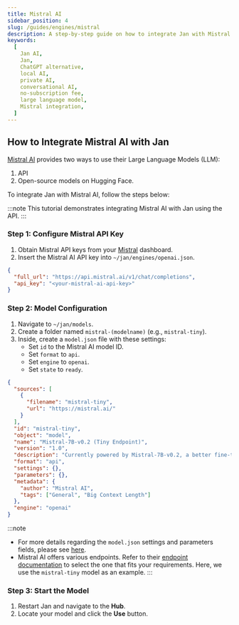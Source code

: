 ```yaml
---
title: Mistral AI
sidebar_position: 4
slug: /guides/engines/mistral
description: A step-by-step guide on how to integrate Jan with Mistral AI.
keywords:
  [
    Jan AI,
    Jan,
    ChatGPT alternative,
    local AI,
    private AI,
    conversational AI,
    no-subscription fee,
    large language model,
    Mistral integration,
  ]
---
```


<head>
    <title>Mistral AI</title>
    <meta name="description" content="A step-by-step guide on how to integrate Jan with Mistral AI. Learn how to configure Mistral API keys, set up model configuration, and start the model in Jan for enhanced functionality."/>
    <meta name="keywords" content="Jan AI, Jan, ChatGPT alternative, local AI, private AI, conversational AI, no-subscription fee, large language model, Mistral integration"/>
    <meta property="og:title" content="Mistral AI"/>
    <meta property="og:description" content="A step-by-step guide on how to integrate Jan with Mistral AI. Learn how to configure Mistral API keys, set up model configuration, and start the model in Jan for enhanced functionality."/>
    <meta property="og:url" content="https://jan.ai/guides/integration/mistral-ai"/>
    <meta name="twitter:card" content="summary"/>
    <meta name="twitter:title" content="Mistral AI"/>
    <meta name="twitter:description" content="A step-by-step guide on how to integrate Jan with Mistral AI. Learn how to configure Mistral API keys, set up model configuration, and start the model in Jan for enhanced functionality."/>
</head>

## How to Integrate Mistral AI with Jan

[Mistral AI](https://docs.mistral.ai/) provides two ways to use their Large Language Models (LLM): 
1. API
2. Open-source models on Hugging Face. 

To integrate Jan with Mistral AI, follow the steps below:

:::note
This tutorial demonstrates integrating Mistral AI with Jan using the API.
:::

### Step 1: Configure Mistral API Key

1. Obtain Mistral API keys from your [Mistral](https://console.mistral.ai/user/api-keys/) dashboard.
2. Insert the Mistral AI API key into `~/jan/engines/openai.json`.

```json title="~/jan/engines/openai.json"
{
  "full_url": "https://api.mistral.ai/v1/chat/completions",
  "api_key": "<your-mistral-ai-api-key>"
}
```

### Step 2: Model Configuration

1. Navigate to `~/jan/models`.
2. Create a folder named `mistral-(modelname)` (e.g., `mistral-tiny`).
3. Inside, create a `model.json` file with these settings:
    - Set `id` to the Mistral AI model ID.
    - Set `format` to `api`.
    - Set `engine` to `openai`.
    - Set `state` to `ready`.

```json title="~/jan/models/mistral-tiny/model.json"
{
  "sources": [
    {
      "filename": "mistral-tiny",
      "url": "https://mistral.ai/"
    }
  ],
  "id": "mistral-tiny",
  "object": "model",
  "name": "Mistral-7B-v0.2 (Tiny Endpoint)",
  "version": "1.0",
  "description": "Currently powered by Mistral-7B-v0.2, a better fine-tuning of the initial Mistral-7B released, inspired by the fantastic work of the community.",
  "format": "api",
  "settings": {},
  "parameters": {},
  "metadata": {
    "author": "Mistral AI",
    "tags": ["General", "Big Context Length"]
  },
  "engine": "openai"
}

```

:::note
- For more details regarding the `model.json` settings and parameters fields,  please see [here](/guides/engines/remote-server/#modeljson).
- Mistral AI offers various endpoints. Refer to their [endpoint documentation](https://docs.mistral.ai/platform/endpoints/) to select the one that fits your requirements. Here, we use the `mistral-tiny` model as an example.
:::

### Step 3: Start the Model

1. Restart Jan and navigate to the **Hub**. 
2. Locate your model and click the **Use** button.